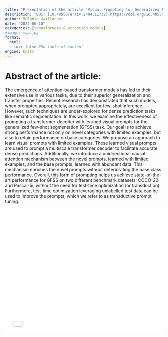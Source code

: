 ```yaml
---
title: "Presentation of the article 'Visual Prompting for Generalized Few-shot Segmentation: A Multi-scale Approach'"
description: "DOI: [10.48550/arXiv.2404.11732](https://doi.org/10.48550/arXiv.2404.11732){target='_blank'}"
author: Mélanie Gaillochet
date: "2024-06-10"
categories: [transformers & attention models]
#image: map.jpg
format:
  html:
    toc: false #No table of content
engine: knitr
---
```


# Abstract of the article:

The emergence of attention-based transformer models has led to their extensive use in various tasks, due to their superior generalization and transfer properties. Recent research has demonstrated that such models, when prompted appropriately, are excellent for few-shot inference. However, such techniques are under-explored for dense prediction tasks like semantic segmentation. In this work, we examine the effectiveness of prompting a transformer-decoder with learned visual prompts for the generalized few-shot segmentation (GFSS) task. Our goal is to achieve strong performance not only on novel categories with limited examples, but also to retain performance on base categories. We propose an approach to learn visual prompts with limited examples. These learned visual prompts are used to prompt a multiscale transformer decoder to facilitate accurate dense predictions. Additionally, we introduce a unidirectional causal attention mechanism between the novel prompts, learned with limited examples, and the base prompts, learned with abundant data. This mechanism enriches the novel prompts without deteriorating the base class performance. Overall, this form of prompting helps us achieve state-of-the-art performance for GFSS on two different benchmark datasets: COCO-20i and Pascal-5i, without the need for test-time optimization (or transduction). Furthermore, test-time optimization leveraging unlabelled test data can be used to improve the prompts, which we refer to as transductive prompt tuning. 


![](../../../docs/journalclub/pdfs/2024_06_10_Melanie_VisualPromptingForFSSegmentation.pdf){width=100% height=400}